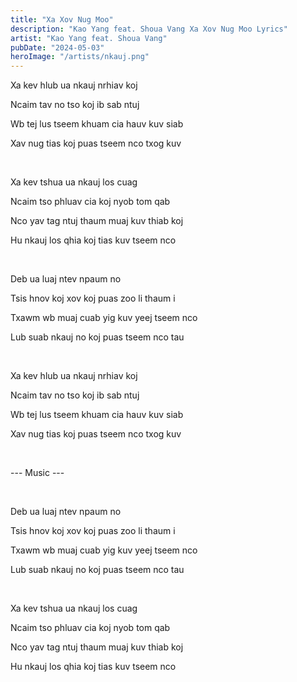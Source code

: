 ```yaml
---
title: "Xa Xov Nug Moo"
description: "Kao Yang feat. Shoua Vang Xa Xov Nug Moo Lyrics"
artist: "Kao Yang feat. Shoua Vang"
pubDate: "2024-05-03"
heroImage: "/artists/nkauj.png"
---
```


Xa kev hlub ua nkauj nrhiav koj

Ncaim tav no tso koj ib sab ntuj

Wb tej lus tseem khuam cia hauv kuv siab

Xav nug tias koj puas tseem nco txog kuv

<br />

Xa kev tshua ua nkauj los cuag

Ncaim tso phluav cia koj nyob tom qab

Nco yav tag ntuj thaum muaj kuv thiab koj

Hu nkauj los qhia koj tias kuv tseem nco

<br />

Deb ua luaj ntev npaum no

Tsis hnov koj xov koj puas zoo li thaum i

Txawm wb muaj cuab yig kuv yeej tseem nco

Lub suab nkauj no koj puas tseem nco tau

<br />

Xa kev hlub ua nkauj nrhiav koj

Ncaim tav no tso koj ib sab ntuj

Wb tej lus tseem khuam cia hauv kuv siab

Xav nug tias koj puas tseem nco txog kuv

<br />

--- Music ---

<br />

Deb ua luaj ntev npaum no

Tsis hnov koj xov koj puas zoo li thaum i

Txawm wb muaj cuab yig kuv yeej tseem nco

Lub suab nkauj no koj puas tseem nco tau

<br />

Xa kev tshua ua nkauj los cuag

Ncaim tso phluav cia koj nyob tom qab

Nco yav tag ntuj thaum muaj kuv thiab koj

Hu nkauj los qhia koj tias kuv tseem nco
